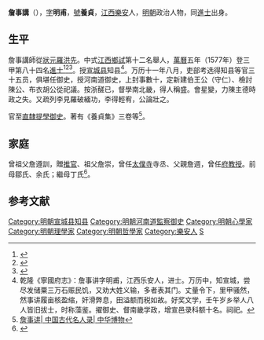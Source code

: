 {{明清人物信息框
| 姓名 = 詹事講
| 原名 =
| 圖片名稱= 
| 圖片大小 =
| 圖片說明 = 
| 最高職務 = 南北直隷提學御史
| 國家 = 大明 
| 爵位 =
| 籍貫 = [[江西|江西]][[樂安縣|樂安縣]]
| 族裔 = 漢族
| 旗籍 = 
| 字號 = 字明甫，號養貞
| 諡號 =
| 出生日期 = 嘉靖己亥十一月二十四日
| 出生地點 = [[江西|江西]][[樂安縣|樂安縣]]
| 逝世日期 = 萬曆二十一年癸巳
| 逝世地點 = 不詳
| 墓葬 =
| 配偶 = 
| 親屬 = 
| 出身 =
* 隆庆四年庚午科舉人
* 萬曆五年丁丑科同進士出身
| 經歷 =
| 著作 =  *《養貞集》
}}

'''詹事講'''（{{bd|1539年||1593年|catIdx=Z詹}}），[[表字|字]]'''明甫'''，[[號|號]]'''養貞'''，[[江西|江西]][[樂安|樂安]]人，[[明朝|明朝]]政治人物，同[[進士|進士]]出身。

==生平==
詹事講師從[[狀元|狀元]][[羅洪先|羅洪先]]。中式[[江西|江西]][[鄉試|鄉試]]第十二名舉人，[[萬曆|萬曆]]五年（1577年）登三甲第八十四名[[進士|進士]]<ref>{{Cite book|title=《皇明贡举考》卷五|last=（明）[[张朝瑞|张朝瑞]]|first=|publisher=《续修四库全书》史部第828册|year=|isbn=|location=|pages=}}</ref><ref>{{Cite book|title=贡举志五种 上|last=鲁小俊，江俊伟著|first=|publisher=武汉：武汉大学出版社|year=2009|isbn=978-7-307-07043-1|location=|pages=}}</ref><ref>{{Cite book|title=近代中国史料丛刊续辑 785-790 明清进士题名录索引 1-6|last=朱保炯，谢沛霖|first=|publisher=文海出版社|year=1981|isbn=|location=台湾}}</ref>。授[[宣城县|宣城县]]知县<ref>乾隆《寧國府志》：詹事讲字明甫，江西乐安人，进士。万历中，知宣城，尝尽发储粟三万石赈民饥，又劝大姓义输，多者表其门。丈量令下，里甲骚然，然事讲履亩核盈缩，奸滑弊息，田溢额而税如故。好奖文学，壬午岁乡举人八人皆旧拔士，时称藻鉴。擢御史、督南畿学政，增宣邑录科额十名。祠祀。</ref>。万历十一年八月，吏部考选得知县等官三十五员，俱堪任御史，授河南道御史，上封事數十，定新建伯王公（守仁）、檢討陳公、布衣胡公從祀議。按浙醝已，督學南北畿，得人稱盛。會星變，力陳主德時政之失。又疏列李見羅破緬功，李得輕宥，公論壯之。

官至[[北直隸|直隸]][[提學|提學]][[御史|御史]]。著有《養貞集》三卷等<ref>[http://www.gg-art.com/dictionary/dcontent.php?bookid=34&name=詹&columns=2&bookdetailid=65647 詹事讲| 中国古代名人录| 中华博物]{{Dead link|date=2020年3月 |bot=InternetArchiveBot |fix-attempted=yes }}</ref>。

==家庭==
曾祖父詹遵訓，贈[[推官|推官]]、祖父詹崇，曾任[[太僕寺|太僕寺]]寺丞、父親詹週，曾任[[府教授|府教授]]。前母鄒氏、余氏；繼母丁氏<ref>{{Cite book|title=天一阁藏明代科举录选刊 登科录 点校本|last=龚延明主编|first=|publisher=宁波出版社|year=2016|isbn=978-7-5526-2320-8|location=宁波|pages=|quote=《天一閣藏明代科舉錄選刊.登科錄》之《萬曆五年丁丑科登科錄》}}</ref>。

==参考文献==
{{reflist}}

{{萬曆五年丁丑科殿試金榜}}
{{DEFAULTSORT:Zhan詹}}

[[Category:明朝宣城县知县|Category:明朝宣城县知县]]
[[Category:明朝河南道監察御史|Category:明朝河南道監察御史]]
[[Category:明朝心學家|Category:明朝心學家]]
[[Category:明朝理學家|Category:明朝理學家]]
[[Category:明朝哲學家|Category:明朝哲學家]]
[[Category:樂安人|Category:樂安人]]
[[Category:詹姓|S]]